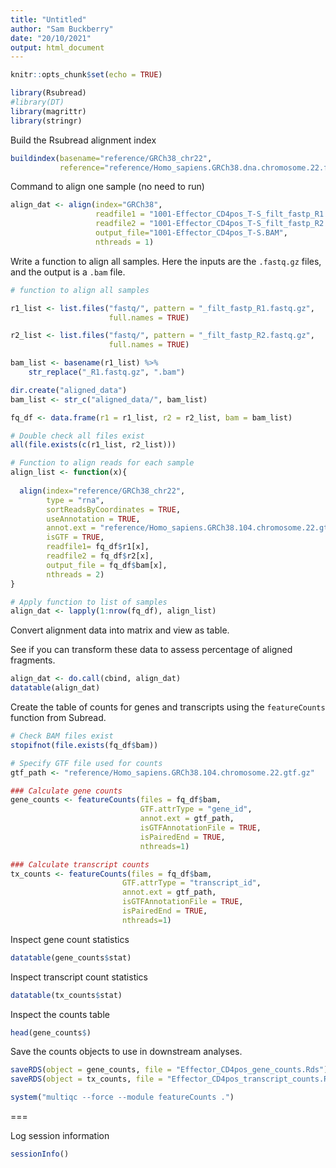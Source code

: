 ```yaml
---
title: "Untitled"
author: "Sam Buckberry"
date: "20/10/2021"
output: html_document
---
```


```r
knitr::opts_chunk$set(echo = TRUE)
```

```r
library(Rsubread)
#library(DT)
library(magrittr)
library(stringr)
```

Build the Rsubread alignment index
```r
buildindex(basename="reference/GRCh38_chr22",
           reference="reference/Homo_sapiens.GRCh38.dna.chromosome.22.fa.gz")
```

Command to align one sample (no need to run)
```r
align_dat <- align(index="GRCh38",
                   readfile1 = "1001-Effector_CD4pos_T-S_filt_fastp_R1.fastq.gz",
                   readfile2 = "1001-Effector_CD4pos_T-S_filt_fastp_R2.fastq.gz",
                   output_file="1001-Effector_CD4pos_T-S.BAM",
                   nthreads = 1)
```

Write a function to align all samples. Here the inputs are the `.fastq.gz` files, and the output is a `.bam` file. 
```r
# function to align all samples

r1_list <- list.files("fastq/", pattern = "_filt_fastp_R1.fastq.gz",
                      full.names = TRUE)

r2_list <- list.files("fastq/", pattern = "_filt_fastp_R2.fastq.gz",
                      full.names = TRUE)

bam_list <- basename(r1_list) %>%
    str_replace("_R1.fastq.gz", ".bam")

dir.create("aligned_data")
bam_list <- str_c("aligned_data/", bam_list)

fq_df <- data.frame(r1 = r1_list, r2 = r2_list, bam = bam_list)

# Double check all files exist
all(file.exists(c(r1_list, r2_list)))

# Function to align reads for each sample
align_list <- function(x){
  
  align(index="reference/GRCh38_chr22",
        type = "rna",
        sortReadsByCoordinates = TRUE,
        useAnnotation = TRUE,
        annot.ext = "reference/Homo_sapiens.GRCh38.104.chromosome.22.gtf.gz",
        isGTF = TRUE,
        readfile1= fq_df$r1[x],
        readfile2 = fq_df$r2[x],
        output_file = fq_df$bam[x],
        nthreads = 2)
}

# Apply function to list of samples
align_dat <- lapply(1:nrow(fq_df), align_list)
```

Convert alignment data into matrix and view as table. 

See if you can transform these data to assess percentage of aligned fragments. 
```r
align_dat <- do.call(cbind, align_dat)
datatable(align_dat)
```

Create the table of counts for genes and transcripts using the `featureCounts` function from Subread. 
```r
# Check BAM files exist
stopifnot(file.exists(fq_df$bam))

# Specify GTF file used for counts
gtf_path <- "reference/Homo_sapiens.GRCh38.104.chromosome.22.gtf.gz"

### Calculate gene counts
gene_counts <- featureCounts(files = fq_df$bam,
                             GTF.attrType = "gene_id",
                             annot.ext = gtf_path,
                             isGTFAnnotationFile = TRUE,
                             isPairedEnd = TRUE,
                             nthreads=1)

### Calculate transcript counts
tx_counts <- featureCounts(files = fq_df$bam,
                         GTF.attrType = "transcript_id",
                         annot.ext = gtf_path,
                         isGTFAnnotationFile = TRUE,
                         isPairedEnd = TRUE,
                         nthreads=1)
```

Inspect gene count statistics
```r
datatable(gene_counts$stat)
```

Inspect transcript count statistics
```r
datatable(tx_counts$stat)
```

Inspect the counts table
```r
head(gene_counts$)
```



Save the counts objects to use in downstream analyses.
```r
saveRDS(object = gene_counts, file = "Effector_CD4pos_gene_counts.Rds")
saveRDS(object = tx_counts, file = "Effector_CD4pos_transcript_counts.Rds")
```

```r
system("multiqc --force --module featureCounts .")
```

===

Log session information
```r
sessionInfo()
```


